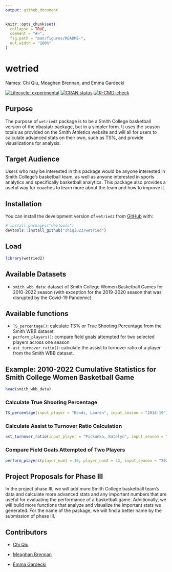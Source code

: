 ```yaml
---
output: github_document
---
```


<!-- README.md is generated from README.Rmd. Please edit that file -->

```r
knitr::opts_chunk$set(
  collapse = TRUE,
  comment = "#>",
  fig.path = "man/figures/README-",
  out.width = "100%"
)
```

# wetried

Names: Chi Qiu, Meaghan Brennan, and Emma Gardecki

<!-- badges: start -->

[![Lifecycle: experimental](https://img.shields.io/badge/lifecycle-experimental-orange.svg){alt="Lifecycle: experimental"}](https://lifecycle.r-lib.org/articles/stages.html#experimental) [![CRAN status](https://www.r-pkg.org/badges/version/wetried2){alt="CRAN status"}](https://CRAN.R-project.org/package=wetried2) [![R-CMD-check](https://github.com/chiqiu23/wetried/actions/workflows/R-CMD-check.yaml/badge.svg){alt="R-CMD-check"}](https://github.com/chiqiu23/wetried/actions/workflows/R-CMD-check.yaml)

<!-- badges: end -->

## Purpose

The purpose of `wetried2` package is to be a Smith College basketball version of the nbastatr package, but in a simpler form. It uses the season totals as provided on the Smith Athletics website and will all for users to calculate advanced stats on their own, such as TS%, and provide visualizations for analysis.

## Target Audience

Users who may be interested in this package would be anyone interested in Smith College's basketball team, as well as anyone interested in sports analytics and specifically basketball analytics. This package also provides a useful way for coaches to learn more about the team and how to improve it.

## Installation

You can install the development version of `wetried2` from [GitHub](https://github.com/) with:

```r
# install.packages("devtools")
devtools::install_github("chiqiu23/wetried")
```

## Load

```r
library(wetried2) 
```

## Available Datasets

-   `smith_wbb_data`: dataset of Smith College Women Basketball Games for 2010-2022 season (with exception for the 2019-2020 season that was disrupted by the Covid-19 Pandemic)

## Available functions

-   `TS_percentage()`: calculate TS% or True Shooting Percentage from the Smith WBB dataset.
-   `perform_players()`: compare field goals attempted for two selected players across one season
-   `ast_turnover_ratio()`: calculate the assist to turnover ratio of a player from the Smith WBB dataset.

## Example: 2010-2022 Cumulative Statistics for Smith College Women Basketball Game

```r
head(smith_wbb_data)
```

### Calculate True Shooting Percentage

```r
TS_percentage(input_player = "Bondi, Lauren", input_season = "2018-19")
```

### Calculate Assist to Turnover Ratio Calculation

```r
ast_turnover_ratio(input_player = "Pickunka, Katelyn", input_season = "2021-22")
```

### Compare Field Goals Attempted of Two Players

```r
perform_players(player_num1 = 10, player_num2 = 22, input_season = "2021-22")
```

## Project Proposals for Phase III

In the project phase III, we will add more Smith College basketball team's data and calculate more advanced stats and any important numbers that are useful for evaluating the performance of a basketball game. Additionally, we will build more functions that analyze and visualize the important stats we generated. For the name of the package, we will find a better name by the submission of phase III.

## Contributors

-   [Chi Qiu](https://github.com/chiqiu23)

-   [Meaghan Brennan](https://github.com/teenyss)

-   [Emma Gardecki](https://github.com/emmagardecki)
